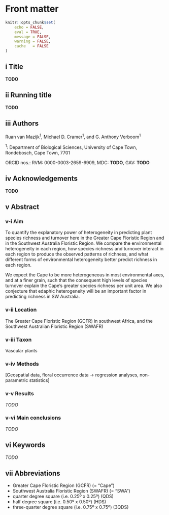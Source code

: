 # Front matter {-}

```r
knitr::opts_chunk$set(
    echo = FALSE,
    eval = TRUE,
    message = FALSE,
    warning = FALSE,
    cache   = FALSE
)
```

## i Title {-}

**TODO**

## ii Running title {-}

**TODO**

## iii Authors {-}

Ruan van Mazijk^1^, Michael D. Cramer^1^, and G. Anthony Verboom^1^

^1^: Department of Biological Sciences, University of Cape Town, Rondebosch, Cape Town, 7701

ORCID nos.: RVM: 0000-0003-2659-6909, MDC: **TODO**, GAV: **TODO**

## iv Acknowledgements {-}

**TODO**

## v Abstract {-}

<!--New Abstract for JBiogeog (300 words)-->

### v-i Aim {-}

<!--from ResearchGate project-->

To quantify the explanatory power of heterogeneity in predicting plant species richness and turnover here in the Greater Cape Floristic Region and in the Southwest Australia Floristic Region. We compare the environmental heterogeneity in each region, how species richness and turnover interact in each region to produce the observed patterns of richness, and what different forms of environmental heterogeneity better predict richness in each region.

We expect the Cape to be more heterogeneous in most environmental axes, and at a finer grain, such that the consequent high levels of species turnover explain the Cape's greater species richness per unit area. We also conjecture that edaphic heterogeneity will be an important factor in predicting richness in SW Australia.

### v-ii Location {-}

The Greater Cape Floristic Region (GCFR) in southwest Africa, and the Southwest Australian Floristic Region (SWAFR)

### v-iii Taxon {-}

Vascular plants

### v-iv Methods {-}

[Geospatial data, floral occurrence data $\rightarrow$ regression analyses, non-parametric statistics]

### v-v Results {-}

*TODO*

### v-vi Main conclusions {-}

*TODO*

## vi Keywords {-}

*TODO*

## vii Abbreviations

- Greater Cape Floristic Region (GCFR) (= "Cape")
- Southwest Australia Floristic Region (SWAFR)  (= "SWA")
- quarter degree square (i.e. 0.25º x 0.25º) (QDS)
- half degree square (i.e. 0.50º x 0.50º) (HDS)
- three-quarter degree square (i.e. 0.75º x 0.75º) (3QDS)

<!--TODO: fiver percent degree square (i.e. 0.05º x 0.05º) (FPDS)?-->
<!--TODO: environmental heterogeneity (EH)?-->
